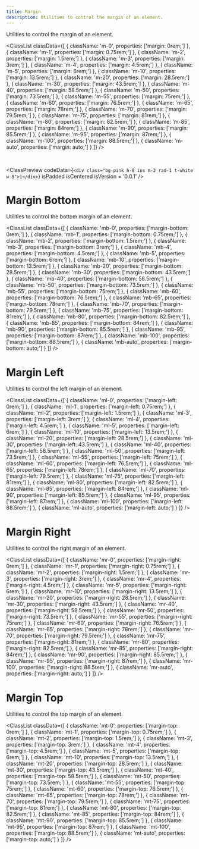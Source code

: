 ```yaml
---
title: Margin
description: Utilities to control the margin of an element.
---
```



Utilities to control the margin of an element.

<ClassList
  classData={[
    {
      className: 'm-0',
      properties: ['margin: 0rem;']
    },
    {
      className: 'm-1',
      properties: ['margin: 0.75rem;']
    },
    {
      className: 'm-2',
      properties: ['margin: 1.5rem;']
    },
    {
      className: 'm-3',
      properties: ['margin: 3rem;']
    },
    {
      className: 'm-4',
      properties: ['margin: 4.5rem;']
    },
    {
      className: 'm-5',
      properties: ['margin: 6rem;']
    },
    {
      className: 'm-10',
      properties: ['margin: 13.5rem;']
    },
    {
      className: 'm-20',
      properties: ['margin: 28.5rem;']
    },
    {
      className: 'm-30',
      properties: ['margin: 43.5rem;']
    },
    {
      className: 'm-40',
      properties: ['margin: 58.5rem;']
    },
    {
      className: 'm-50',
      properties: ['margin: 73.5rem;']
    },
    {
      className: 'm-55',
      properties: ['margin: 75rem;']
    },
    {
      className: 'm-60',
      properties: ['margin: 76.5rem;']
    },
    {
      className: 'm-65',
      properties: ['margin: 78rem;']
    },
    {
      className: 'm-70',
      properties: ['margin: 79.5rem;']
    },
    {
      className: 'm-75',
      properties: ['margin: 81rem;']
    },
    {
      className: 'm-80',
      properties: ['margin: 82.5rem;']
    },
    {
      className: 'm-85',
      properties: ['margin: 84rem;']
    },
    {
      className: 'm-90',
      properties: ['margin: 85.5rem;']
    },
    {
      className: 'm-95',
      properties: ['margin: 87rem;']
    },
    {
      className: 'm-100',
      properties: ['margin: 88.5rem;']
    },
    {
      className: 'm-auto',
      properties: ['margin: auto;']
    }
  ]} 
/>

<br />

<ClassPreview
  codeData={`<div class="bg-pink h-8 ins m-2 rad-1 t-white w-8">1</div>`}
  isPadded
  isCentered
  isVersion = '0.0.1'
/>

# Margin Bottom

Utilities to control the bottom margin of an element.

<ClassList
  classData={[
    {
      className: 'mb-0',
      properties: ['margin-bottom: 0rem;']
    },
    {
      className: 'mb-1',
      properties: ['margin-bottom: 0.75rem;']
    },
    {
      className: 'mb-2',
      properties: ['margin-bottom: 1.5rem;']
    },
    {
      className: 'mb-3',
      properties: ['margin-bottom: 3rem;']
    },
    {
      className: 'mb-4',
      properties: ['margin-bottom: 4.5rem;']
    },
    {
      className: 'mb-5',
      properties: ['margin-bottom: 6rem;']
    },
    {
      className: 'mb-10',
      properties: ['margin-bottom: 13.5rem;']
    },
    {
      className: 'mb-20',
      properties: ['margin-bottom: 28.5rem;']
    },
    {
      className: 'mb-30',
      properties: ['margin-bottom: 43.5rem;']
    },
    {
      className: 'mb-40',
      properties: ['margin-bottom: 58.5rem;']
    },
    {
      className: 'mb-50',
      properties: ['margin-bottom: 73.5rem;']
    },
    {
      className: 'mb-55',
      properties: ['margin-bottom: 75rem;']
    },
    {
      className: 'mb-60',
      properties: ['margin-bottom: 76.5rem;']
    },
    {
      className: 'mb-65',
      properties: ['margin-bottom: 78rem;']
    },
    {
      className: 'mb-70',
      properties: ['margin-bottom: 79.5rem;']
    },
    {
      className: 'mb-75',
      properties: ['margin-bottom: 81rem;']
    },
    {
      className: 'mb-80',
      properties: ['margin-bottom: 82.5rem;']
    },
    {
      className: 'mb-85',
      properties: ['margin-bottom: 84rem;']
    },
    {
      className: 'mb-90',
      properties: ['margin-bottom: 85.5rem;']
    },
    {
      className: 'mb-95',
      properties: ['margin-bottom: 87rem;']
    },
    {
      className: 'mb-100',
      properties: ['margin-bottom: 88.5rem;']
    },
    {
      className: 'mb-auto',
      properties: ['margin-bottom: auto;']
    }
  ]}
/>

# Margin Left

Utilities to control the left margin of an element.

<ClassList
  classData={[
    {
      className: 'ml-0',
      properties: ['margin-left: 0rem;']
    },
    {
      className: 'ml-1',
      properties: ['margin-left: 0.75rem;']
    },
    {
      className: 'ml-2',
      properties: ['margin-left: 1.5rem;']
    },
    {
      className: 'ml-3',
      properties: ['margin-left: 3rem;']
    },
    {
      className: 'ml-4',
      properties: ['margin-left: 4.5rem;']
    },
    {
      className: 'ml-5',
      properties: ['margin-left: 6rem;']
    },
    {
      className: 'ml-10',
      properties: ['margin-left: 13.5rem;']
    },
    {
      className: 'ml-20',
      properties: ['margin-left: 28.5rem;']
    },
    {
      className: 'ml-30',
      properties: ['margin-left: 43.5rem;']
    },
    {
      className: 'ml-40',
      properties: ['margin-left: 58.5rem;']
    },
    {
      className: 'ml-50',
      properties: ['margin-left: 73.5rem;']
    },
    {
      className: 'ml-55',
      properties: ['margin-left: 75rem;']
    },
    {
      className: 'ml-60',
      properties: ['margin-left: 76.5rem;']
    },
    {
      className: 'ml-65',
      properties: ['margin-left: 78rem;']
    },
    {
      className: 'ml-70',
      properties: ['margin-left: 79.5rem;']
    },
    {
      className: 'ml-75',
      properties: ['margin-left: 81rem;']
    },
    {
      className: 'ml-80',
      properties: ['margin-left: 82.5rem;']
    },
    {
      className: 'ml-85',
      properties: ['margin-left: 84rem;']
    },
    {
      className: 'ml-90',
      properties: ['margin-left: 85.5rem;']
    },
    {
      className: 'ml-95',
      properties: ['margin-left: 87rem;']
    },
    {
      className: 'ml-100',
      properties: ['margin-left: 88.5rem;']
    },
    {
      className: 'ml-auto',
      properties: ['margin-left: auto;']
    }
  ]}
/>

# Margin Right

Utilities to control the right margin of an element.

<ClassList
  classData={[
    {
      className: 'mr-0',
      properties: ['margin-right: 0rem;']
    },
    {
      className: 'mr-1',
      properties: ['margin-right: 0.75rem;']
    },
    {
      className: 'mr-2',
      properties: ['margin-right: 1.5rem;']
    },
    {
      className: 'mr-3',
      properties: ['margin-right: 3rem;']
    },
    {
      className: 'mr-4',
      properties: ['margin-right: 4.5rem;']
    },
    {
      className: 'mr-5',
      properties: ['margin-right: 6rem;']
    },
    {
      className: 'mr-10',
      properties: ['margin-right: 13.5rem;']
    },
    {
      className: 'mr-20',
      properties: ['margin-right: 28.5rem;']
    },
    {
      className: 'mr-30',
      properties: ['margin-right: 43.5rem;']
    },
    {
      className: 'mr-40',
      properties: ['margin-right: 58.5rem;']
    },
    {
      className: 'mr-50',
      properties: ['margin-right: 73.5rem;']
    },
    {
      className: 'mr-55',
      properties: ['margin-right: 75rem;']
    },
    {
      className: 'mr-60',
      properties: ['margin-right: 76.5rem;']
    },
    {
      className: 'mr-65',
      properties: ['margin-right: 78rem;']
    },
    {
      className: 'mr-70',
      properties: ['margin-right: 79.5rem;']
    },
    {
      className: 'mr-75',
      properties: ['margin-right: 81rem;']
    },
    {
      className: 'mr-80',
      properties: ['margin-right: 82.5rem;']
    },
    {
      className: 'mr-85',
      properties: ['margin-right: 84rem;']
    },
    {
      className: 'mr-90',
      properties: ['margin-right: 85.5rem;']
    },
    {
      className: 'mr-95',
      properties: ['margin-right: 87rem;']
    },
    {
      className: 'mr-100',
      properties: ['margin-right: 88.5rem;']
    },
    {
      className: 'mr-auto',
      properties: ['margin-right: auto;']
    }
  ]}
/>

# Margin Top

Utilities to control the top margin of an element.

<ClassList
  classData={[
    {
      className: 'mt-0',
      properties: ['margin-top: 0rem;']
    },
    {
      className: 'mt-1',
      properties: ['margin-top: 0.75rem;']
    },
    {
      className: 'mt-2',
      properties: ['margin-top: 1.5rem;']
    },
    {
      className: 'mt-3',
      properties: ['margin-top: 3rem;']
    },
    {
      className: 'mt-4',
      properties: ['margin-top: 4.5rem;']
    },
    {
      className: 'mt-5',
      properties: ['margin-top: 6rem;']
    },
    {
      className: 'mt-10',
      properties: ['margin-top: 13.5rem;']
    },
    {
      className: 'mt-20',
      properties: ['margin-top: 28.5rem;']
    },
    {
      className: 'mt-30',
      properties: ['margin-top: 43.5rem;']
    },
    {
      className: 'mt-40',
      properties: ['margin-top: 58.5rem;']
    },
    {
      className: 'mt-50',
      properties: ['margin-top: 73.5rem;']
    },
    {
      className: 'mt-55',
      properties: ['margin-top: 75rem;']
    },
    {
      className: 'mt-60',
      properties: ['margin-top: 76.5rem;']
    },
    {
      className: 'mt-65',
      properties: ['margin-top: 78rem;']
    },
    {
      className: 'mt-70',
      properties: ['margin-top: 79.5rem;']
    },
    {
      className: 'mt-75',
      properties: ['margin-top: 81rem;']
    },
    {
      className: 'mt-80',
      properties: ['margin-top: 82.5rem;']
    },
    {
      className: 'mt-85',
      properties: ['margin-top: 84rem;']
    },
    {
      className: 'mt-90',
      properties: ['margin-top: 85.5rem;']
    },
    {
      className: 'mt-95',
      properties: ['margin-top: 87rem;']
    },
    {
      className: 'mt-100',
      properties: ['margin-top: 88.5rem;']
    },
    {
      className: 'mt-auto',
      properties: ['margin-top: auto;']
    }
  ]}
/>